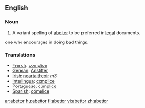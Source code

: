 ==English==
===Noun===
{{en-noun}}
# {{legal}} A variant spelling of [[abetter]] to be preferred in [[legal]] documents.
one who encourages in doing bad things.


===Translations===
*[[French]]: [[complice]]
*[[German]]: [[Anstifter]]
*[[Irish]]: [[neartaitheoir]] ''m3''
*[[Interlingua]]: [[complice]]
*[[Portuguese]]: [[cúmplice]]
*[[Spanish]]: [[cómplice]]

[[ar:abettor]]
[[hu:abettor]]
[[fi:abettor]]
[[vi:abettor]]
[[zh:abettor]]